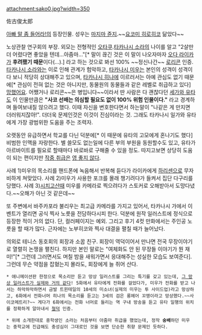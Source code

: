 attachment:sako0.jpg?width=350

佐古俊太郎

[[아빠 말 좀 들어라!]]의 등장인물. 성우는 [[마지마 쥰지]].~~[[요코미 히로히코]] 닮았다~~

노상관찰 연구회의 부장. 외모는 전형적인 [[오타쿠]].[[타카나시 소라]]의 나이를 알고 "2살만 더 어렸다면 좋았을 텐데…아줌마…"[* 말이 끊긴 것은 이 말이 나오자마자 [[오다 라이카]]가 '''후려팼기 때문'''이다(…).] 라고 하는 것으로 봐선 100% ~~정신나간~~ [[로리콘]] 인증. [[타카나시 소라]]와는 이로 인해 관계가 험악하고, [[타카나시 미우]]는 본인의 성격이 성격이다 보니 적당히 상대해주고 있으며, [[타카나시 히나]]에 이르러서는 아예 관심도 없기 때문에[* 관심이 전혀 없는 것은 아니지만, 동물원의 동물들과 같은 레벨로 취급하고 있다] [[망했어요]]. 어쨌거나 로리콘~~은 병입니다~~이라서 딴 사람은 다 괜찮다던 [[세가와 유타]]도 이 인물만큼은 '''"사코 선배는 의심할 필요도 없이 100% 위험 인물이다."''' 라고 경계하며 들여보내질 않으려고 했다. 이때 자신을 변호한다면서 하는말이 "나같은 게 만지면 더러워지잖아!". 더더욱 문제인것은 이것이 진심이라는 것. 그래도 타카나시 일가와 유타에게 가장 광범위한 도움을 주는 조력자.

오랫동안 유급하면서 학교를 다닌 덕분에[* 이 때문에 유타의 고모에게 혼나기도 했다] 비범한 인맥을 자랑한다. 별 쓸모도 없는일에 다른 부의 부원을 동원할수도 있고, 유타가 아르바이트를 필요로 할때마다 바로바로 구해줄 수 있을 정도. 따지고보면 상당히 도움이 되는 편이지만 [[안습|작중 취급은]] [[호구|영 좋지 않다]]. 

사례 1)미우의 목소리를 핸드폰에 녹음해서 반복해 듣다가 라이카에게 [[하리센]]으로 무자비하게 쳐맞았다.
사례 2)미우가 사용한 포크를 몰래 챙기려다가 들켜서 집단 다구리를 당했다.
사례 3)[[시치고산]]때 미우를 카메라로 찍으려다가 스토커로 오해받아서 도망다녔다.~~오해가 아닌 것 같은데~~

또 주변에서 바주카포라 불리우는 최고급 카메라를 가지고 있어서, 타카나시 가에서 이벤트가 열리면 공식 찍사 노릇을 전담하다시피 한다. 덕분에 원작 일러스트에 정식으로 등장한 적이 거의 없다. 단, 컬러페이지는 예외. 그리고 후기 4컷 만화에서는 주인공 노릇을 할 때가 많다. 근자에는 노부히코와 찍사 대결을 펼칠 때가 늘어났다.

의외로 테니스 동호회의 회장과 소꿉 친구. 회장이 역덕이어서 만나면 전국 무장이야기로 열렬히 논쟁을 펼친다. 하지만 본인 말로는 "여체화도 안 된 무장들 이야기가 뭔 재미!"[* 그런데 그러면서도 며칠 밤을 새워가면서 응대해주는 성실한 모습도 보여준다]. 그런데 무슨 약점을 잡혔는지 몰라도, 회장에게 늘 쥐어 산다.

 * 애니메이션판 한정으로 목소리만 듣고 망상 일러스트를 그리는 특기를 갖고 있는데, [[그런데 그것이 실제로 일어났습니다|그 망상 일러스트가 실제와 거의 같다]]! 5화에서 유타에게 전화를 걸었다가, 미우가 전화를 받고 나서는 하악하악하면서 금발 트윈테일의 10세의 미소녀(실제의 미우는 투 사이드업)라고 망상하고, 6화에서 전화너머 히나의 목소리를 듣고는 3세의 검은 롱헤어 꼬맹이라고 망상했다.~~사이코메트리?~~ 게다가 6화에서는 전화 너머로 들리는 역 구내 방송을 듣고 유타 일행의 위치를 정확하게 알아내서 [[철덕]] 인증.

 * 위에 소개한대로 중학생인 소라는 처음부터 아줌마 취급을 했었는데, 정작 '''숭배'''하던 미우는 중학교에 진급해도 충성심이 그대로인 것을 보면 단순한 취향 문제인 듯하다.
